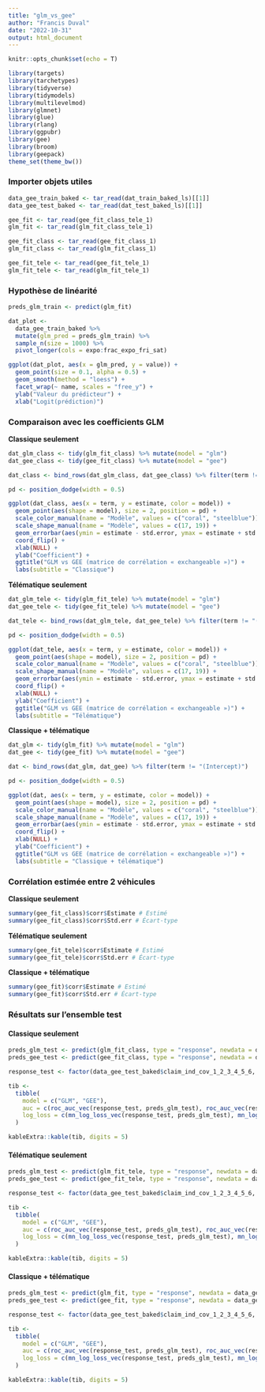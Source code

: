 ```yaml
---
title: "glm_vs_gee"
author: "Francis Duval"
date: "2022-10-31"
output: html_document
---
```


```r
knitr::opts_chunk$set(echo = T)
```

```r
library(targets)
library(tarchetypes)
library(tidyverse)
library(tidymodels)
library(multilevelmod)
library(glmnet)
library(glue)
library(rlang)
library(ggpubr)
library(gee)
library(broom)
library(geepack)
theme_set(theme_bw())
```

### Importer objets utiles

```r
data_gee_train_baked <- tar_read(dat_train_baked_ls)[[1]]
data_gee_test_baked <- tar_read(dat_test_baked_ls)[[1]]

gee_fit <- tar_read(gee_fit_class_tele_1)
glm_fit <- tar_read(glm_fit_class_tele_1)

gee_fit_class <- tar_read(gee_fit_class_1)
glm_fit_class <- tar_read(glm_fit_class_1)

gee_fit_tele <- tar_read(gee_fit_tele_1)
glm_fit_tele <- tar_read(glm_fit_tele_1)
```

### Hypothèse de linéarité

```r
preds_glm_train <- predict(glm_fit)
```

```r
dat_plot <- 
  data_gee_train_baked %>% 
  mutate(glm_pred = preds_glm_train) %>% 
  sample_n(size = 1000) %>% 
  pivot_longer(cols = expo:frac_expo_fri_sat)
```

```r
ggplot(dat_plot, aes(x = glm_pred, y = value)) +
  geom_point(size = 0.1, alpha = 0.5) +
  geom_smooth(method = "loess") +
  facet_wrap(~ name, scales = "free_y") +
  ylab("Valeur du prédicteur") +
  xlab("Logit(prédiction)")
```

### Comparaison avec les coefficients GLM

**Classique seulement**

```r
dat_glm_class <- tidy(glm_fit_class) %>% mutate(model = "glm")
dat_gee_class <- tidy(gee_fit_class) %>% mutate(model = "gee")

dat_class <- bind_rows(dat_glm_class, dat_gee_class) %>% filter(term != "(Intercept)")
```

```r
pd <- position_dodge(width = 0.5)

ggplot(dat_class, aes(x = term, y = estimate, color = model)) +
  geom_point(aes(shape = model), size = 2, position = pd) +
  scale_color_manual(name = "Modèle", values = c("coral", "steelblue")) +
  scale_shape_manual(name = "Modèle", values = c(17, 19)) +
  geom_errorbar(aes(ymin = estimate - std.error, ymax = estimate + std.error), width = 0.1, position = pd) +
  coord_flip() +
  xlab(NULL) +
  ylab("Coefficient") +
  ggtitle("GLM vs GEE (matrice de corrélation « exchangeable »)") +
  labs(subtitle = "Classique")
```

**Télématique seulement**

```r
dat_glm_tele <- tidy(glm_fit_tele) %>% mutate(model = "glm")
dat_gee_tele <- tidy(gee_fit_tele) %>% mutate(model = "gee")

dat_tele <- bind_rows(dat_glm_tele, dat_gee_tele) %>% filter(term != "(Intercept)")
```

```r
pd <- position_dodge(width = 0.5)

ggplot(dat_tele, aes(x = term, y = estimate, color = model)) +
  geom_point(aes(shape = model), size = 2, position = pd) +
  scale_color_manual(name = "Modèle", values = c("coral", "steelblue")) +
  scale_shape_manual(name = "Modèle", values = c(17, 19)) +
  geom_errorbar(aes(ymin = estimate - std.error, ymax = estimate + std.error), width = 0.1, position = pd) +
  coord_flip() +
  xlab(NULL) +
  ylab("Coefficient") +
  ggtitle("GLM vs GEE (matrice de corrélation « exchangeable »)") +
  labs(subtitle = "Télématique")
```

**Classique + télématique**

```r
dat_glm <- tidy(glm_fit) %>% mutate(model = "glm")
dat_gee <- tidy(gee_fit) %>% mutate(model = "gee")

dat <- bind_rows(dat_glm, dat_gee) %>% filter(term != "(Intercept)")
```

```r
pd <- position_dodge(width = 0.5)

ggplot(dat, aes(x = term, y = estimate, color = model)) +
  geom_point(aes(shape = model), size = 2, position = pd) +
  scale_color_manual(name = "Modèle", values = c("coral", "steelblue")) +
  scale_shape_manual(name = "Modèle", values = c(17, 19)) +
  geom_errorbar(aes(ymin = estimate - std.error, ymax = estimate + std.error), width = 0.1, position = pd) +
  coord_flip() +
  xlab(NULL) +
  ylab("Coefficient") +
  ggtitle("GLM vs GEE (matrice de corrélation « exchangeable »)") +
  labs(subtitle = "Classique + télématique")
```

### Corrélation estimée entre 2 véhicules

**Classique seulement**

```r
summary(gee_fit_class)$corr$Estimate # Estimé
summary(gee_fit_class)$corr$Std.err # Écart-type
```

**Télématique seulement**

```r
summary(gee_fit_tele)$corr$Estimate # Estimé
summary(gee_fit_tele)$corr$Std.err # Écart-type
```

**Classique + télématique**

```r
summary(gee_fit)$corr$Estimate # Estimé
summary(gee_fit)$corr$Std.err # Écart-type
```

### Résultats sur l'ensemble test

#### Classique seulement

```r
preds_glm_test <- predict(glm_fit_class, type = "response", newdata = data_gee_test_baked)
preds_gee_test <- predict(gee_fit_class, type = "response", newdata = data_gee_test_baked)

response_test <- factor(data_gee_test_baked$claim_ind_cov_1_2_3_4_5_6, levels = c("1", "0"))
```

```r
tib <- 
  tibble(
    model = c("GLM", "GEE"),
    auc = c(roc_auc_vec(response_test, preds_glm_test), roc_auc_vec(response_test, preds_gee_test)),
    log_loss = c(mn_log_loss_vec(response_test, preds_glm_test), mn_log_loss_vec(response_test, preds_gee_test))
  )
```

```r
kableExtra::kable(tib, digits = 5)
```


#### Télématique seulement

```r
preds_glm_test <- predict(glm_fit_tele, type = "response", newdata = data_gee_test_baked)
preds_gee_test <- predict(gee_fit_tele, type = "response", newdata = data_gee_test_baked)

response_test <- factor(data_gee_test_baked$claim_ind_cov_1_2_3_4_5_6, levels = c("1", "0"))
```

```r
tib <- 
  tibble(
    model = c("GLM", "GEE"),
    auc = c(roc_auc_vec(response_test, preds_glm_test), roc_auc_vec(response_test, preds_gee_test)),
    log_loss = c(mn_log_loss_vec(response_test, preds_glm_test), mn_log_loss_vec(response_test, preds_gee_test))
  )
```

```r
kableExtra::kable(tib, digits = 5)
```


#### Classique + télématique

```r
preds_glm_test <- predict(glm_fit, type = "response", newdata = data_gee_test_baked)
preds_gee_test <- predict(gee_fit, type = "response", newdata = data_gee_test_baked)

response_test <- factor(data_gee_test_baked$claim_ind_cov_1_2_3_4_5_6, levels = c("1", "0"))
```

```r
tib <- 
  tibble(
    model = c("GLM", "GEE"),
    auc = c(roc_auc_vec(response_test, preds_glm_test), roc_auc_vec(response_test, preds_gee_test)),
    log_loss = c(mn_log_loss_vec(response_test, preds_glm_test), mn_log_loss_vec(response_test, preds_gee_test))
  )
```

```r
kableExtra::kable(tib, digits = 5)
```


